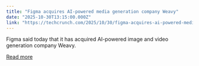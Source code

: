 ```yaml
---
title: "Figma acquires AI-powered media generation company Weavy"
date: "2025-10-30T13:15:00.000Z"
link: "https://techcrunch.com/2025/10/30/figma-acquires-ai-powered-media-generation-company-weavy/"
---
```


Figma said today that it has acquired AI-powered image and video generation company Weavy. 

[Read more](https://techcrunch.com/2025/10/30/figma-acquires-ai-powered-media-generation-company-weavy/)

